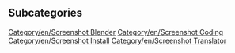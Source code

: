 
== Subcategories ==
[[Category/en/Screenshot Blender]]
[[Category/en/Screenshot Coding]]
[[Category/en/Screenshot Install]]
[[Category/en/Screenshot Translator]]
